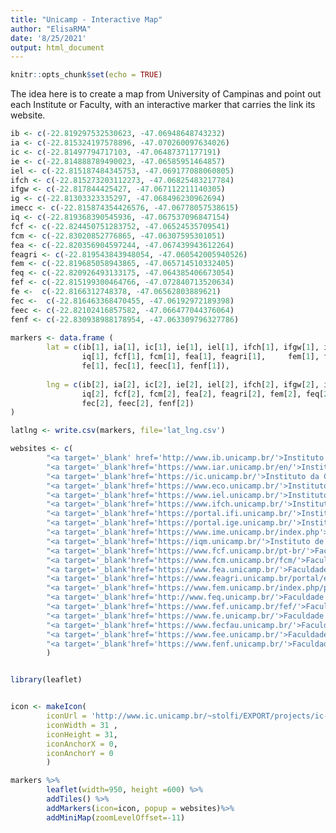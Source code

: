 ```yaml
---
title: "Unicamp - Interactive Map"
author: "ElisaRMA"
date: '8/25/2021'
output: html_document
---
```


```r
knitr::opts_chunk$set(echo = TRUE)
```

The idea here is to create a map from University of Campinas and point out each Institute or Faculty, with an interactive marker that carries the link its website.  

```r

ib <- c(-22.819297532530623, -47.06948648743232)
ia <- c(-22.815324197578896, -47.070260097634026)
ic <- c(-22.81497794717103, -47.06487371177191)
ie <- c(-22.814888789490023, -47.06585951464857)
iel <- c(-22.815187484345753, -47.069177088060805)
ifch <- c(-22.815273203112273, -47.06825483217784)
ifgw <- c(-22.817844425427, -47.067112211140305)
ig <- c(-22.81303323335297, -47.068496230962694)
imecc <- c(-22.815874354426576, -47.06778057538615)
iq <- c(-22.819368390545936, -47.067537096847154)
fcf <- c(-22.824450751283752, -47.06524535709541)
fcm <- c(-22.83020852776865, -47.06307595301051)
fea <- c(-22.820356904597244, -47.067439943612264)
feagri <- c(-22.819543843948054, -47.060542005940526)
fem <- c(-22.819685058943865, -47.065714510332405)
feq <- c(-22.820926493133175, -47.064385406673054)
fef <- c(-22.815199300464766, -47.072840713520634)
fe <-  c(-22.8166312748378, -47.06562803889621)
fec <-  c(-22.816463368470455, -47.06192972189398)        
feec <- c(-22.82102416857582, -47.066477044376064)
fenf <- c(-22.830938988178954, -47.063309796327786)
        
markers <- data.frame (
        lat = c(ib[1], ia[1], ic[1], ie[1], iel[1], ifch[1], ifgw[1], ig[1], imecc[1], 
                iq[1], fcf[1], fcm[1], fea[1], feagri[1],     fem[1], feq[1], fef[1], 
                fe[1], fec[1], feec[1], fenf[1]),
        
        lng = c(ib[2], ia[2], ic[2], ie[2], iel[2], ifch[2], ifgw[2], ig[2], imecc[2], 
                iq[2], fcf[2], fcm[2], fea[2], feagri[2], fem[2], feq[2], fef[2], fe[2], 
                fec[2], feec[2], fenf[2])
)

latlng <- write.csv(markers, file='lat_lng.csv')

websites <- c(
        "<a target='_blank' href='http://www.ib.unicamp.br/'>Instituto de Biologia</a>",
        "<a target='_blank'href='https://www.iar.unicamp.br/en/'>Instituto de Artes</a>", 
        "<a target='_blank'href='https://ic.unicamp.br/'>Instituto da Computação</a>",
        "<a target='_blank'href='https://www.eco.unicamp.br/'>Instituto de Economia</a>",
        "<a target='_blank'href='https://www.iel.unicamp.br/'>Instituto de Estudos Linguisticos</a>",
        "<a target='_blank'href='https://www.ifch.unicamp.br/'>Instituto de Filosofia e Ciências Humanas</a>",
        "<a target='_blank'href='https://portal.ifi.unicamp.br/'>Instituto de Física</a>",
        "<a target='_blank'href='https://portal.ige.unicamp.br/'>Instituto de Geociencias</a>",
        "<a target='_blank'href='https://www.ime.unicamp.br/index.php'>Instituto de Matemática</a>",
        "<a target='_blank'href='https://iqm.unicamp.br/'>Instituto de Química</a>",
        "<a target='_blank'href='https://www.fcf.unicamp.br/pt-br/'>Faculdade de Ciências Farmaceuticas</a>",
        "<a target='_blank'href='https://www.fcm.unicamp.br/fcm/'>Faculdade de Ciências Médicas</a>",
        "<a target='_blank'href='https://www.fea.unicamp.br/'>Faculdade de Engenharia de Alimentos</a>",
        "<a target='_blank'href='https://www.feagri.unicamp.br/portal/en/'>Faculdade de Engenharia Agrícola</a>",
        "<a target='_blank'href='https://www.fem.unicamp.br/index.php/pt-br/'>Faculdade de Engenharia Mecânica</a>",
        "<a target='_blank'href='http://www.feq.unicamp.br/'>Faculdade de Engenharia Química</a>",
        "<a target='_blank'href='https://www.fef.unicamp.br/fef/'>Faculdade de Educação Física</a>",
        "<a target='_blank'href='https://www.fe.unicamp.br/'>Faculdade de Educação</a>",
        "<a target='_blank'href='https://www.fecfau.unicamp.br/'>Faculdade de Engenharia Civil, Arquitetura e Urbanismo</a>",
        "<a target='_blank'href='https://www.fee.unicamp.br/'>Faculdade de Engenharia Elétrica e da Computação</a>",
        "<a target='_blank'href='https://www.fenf.unicamp.br/'>Faculdade de Enfermagem</a>"
        )



```


```r

library(leaflet)


icon <- makeIcon( 
        iconUrl = 'http://www.ic.unicamp.br/~stolfi/EXPORT/projects/ic-logos/2010-03-16/logotipos/png/logo-unicamp-name-line-blk-red-0480.png',
        iconWidth = 31 , 
        iconHeight = 31,
        iconAnchorX = 0, 
        iconAnchorY = 0
        )

markers %>% 
        leaflet(width=950, height =600) %>%
        addTiles() %>%
        addMarkers(icon=icon, popup = websites)%>%
        addMiniMap(zoomLevelOffset=-11)


```
